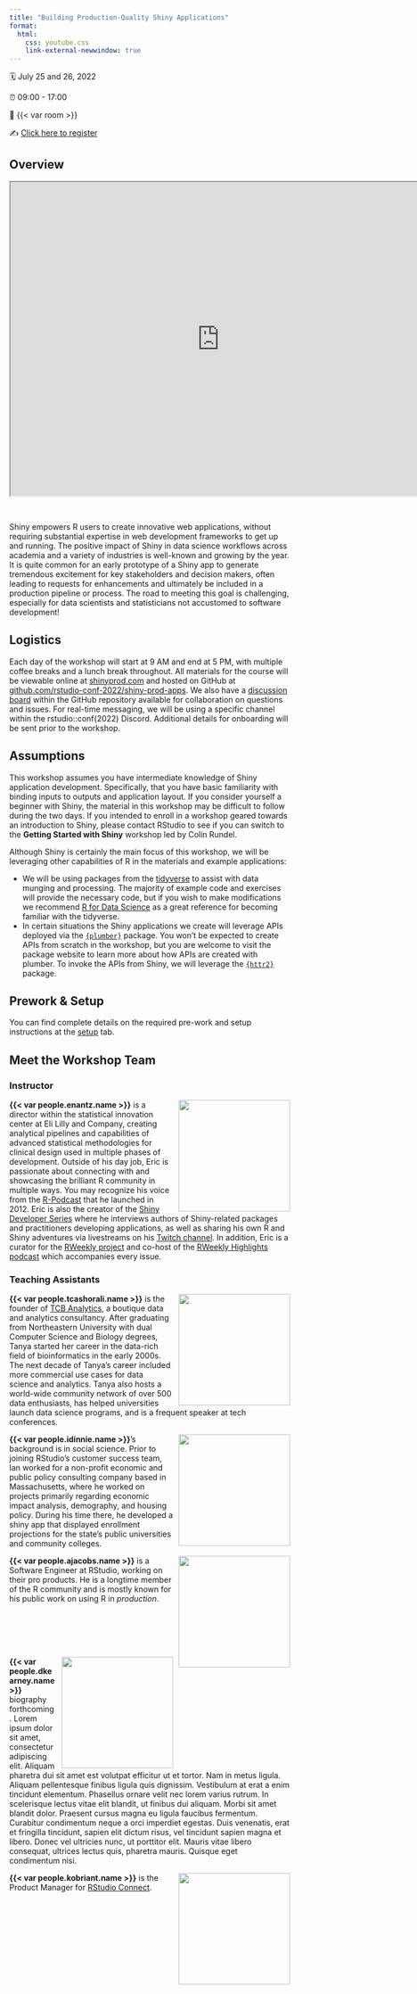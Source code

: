 ```yaml
---
title: "Building Production-Quality Shiny Applications"
format:
  html:
    css: youtube.css
    link-external-newwindow: true
---
```



🗓️ July 25 and 26, 2022

⏰ 09:00 - 17:00

🏨 {{< var room >}}

✍️ [Click here to register](https://www.rstudio.com/conference/2022/workshops/shiny-prod-apps/)

## Overview 

```{=html}
<div class="embed-youtube">
    <iframe src="https://www.youtube.com/embed/5T2sn8tolNo" width="750" height="563"></iframe>
</div>
```

<br />


Shiny empowers R users to create innovative web applications, without requiring substantial expertise in web development frameworks to get up and running. The positive impact of Shiny in data science workflows across academia and a variety of industries is well-known and growing by the year. It is quite common for an early prototype of a Shiny app to generate tremendous excitement for key stakeholders and decision makers, often leading to requests for enhancements and ultimately be included in a production pipeline or process. The road to meeting this goal is challenging, especially for data scientists and statisticians not accustomed to software development!

## Logistics

Each day of the workshop will start at 9 AM and end at 5 PM, with multiple coffee breaks and a lunch break throughout. All materials for the course will be viewable online at [shinyprod.com](https://shinyprod.com) and hosted on GitHub at [github.com/rstudio-conf-2022/shiny-prod-apps](https://github.com/rstudio-conf-2022/shiny-prod-apps). We also have a [discussion board](https://github.com/rstudio-conf-2022/shiny-prod-apps/discussions) within the GitHub repository available for collaboration on questions and issues. For real-time messaging, we will be using a specific channel within the rstudio::conf(2022) Discord. Additional details for onboarding will be sent prior to the workshop.

## Assumptions

This workshop assumes you have intermediate knowledge of Shiny application development. Specifically, that you have basic familiarity with binding inputs to outputs and application layout. If you consider yourself a beginner with Shiny, the material in this workshop may be difficult to follow during the two days. If you intended to enroll in a  workshop geared towards an introduction to Shiny, please contact RStudio to see if you can switch to the **Getting Started with Shiny** workshop led by Colin Rundel. 

Although Shiny is certainly the main focus of this workshop, we will be leveraging other capabilities of R in the materials and example applications:

* We will be using packages from the [tidyverse](https://www.tidyverse.org/) to assist with data munging and processing. The majority of example code and exercises will provide the necessary code, but if you wish to make modifications we recommend [R for Data Science](https://r4ds.had.co.nz/) as a great reference for becoming familiar with the tidyverse.
* In certain situations the Shiny applications we create will leverage APIs deployed via the [`{plumber}`](https://www.rplumber.io/) package. You won't be expected to create APIs from scratch in the workshop, but you are welcome to visit the package website to learn more about how APIs are created with plumber. To invoke the APIs from Shiny, we will leverage the [`{httr2}`](https://httr2.r-lib.org/) package.

## Prework & Setup

You can find complete details on the required pre-work and setup instructions at the [setup](setup.qmd) tab. 

## Meet the Workshop Team

### Instructor 

![](materials/d1-01-welcome/assets/img/people/enantz.jpg){style="float:right;padding: 0 0 0 10px;" fig-alt="{{< var people.enantz.name >}}" width="200"}
**{{< var people.enantz.name >}}** is a director within the statistical innovation center at Eli Lilly and Company, creating analytical pipelines and capabilities of advanced statistical methodologies for clinical design used in multiple phases of development. Outside of his day job, Eric is passionate about connecting with and showcasing the brilliant R community in multiple ways. You may recognize his voice from the [R-Podcast](https://r-podcast.org) that he launched in 2012. Eric is also the creator of the [Shiny Developer Series](https://shinydevseries.com) where he interviews authors of Shiny-related packages and practitioners developing applications, as well as sharing his own R and Shiny adventures via livestreams on his [Twitch channel](https://twitch.tv/rpodcast). In addition, Eric is a curator for the [RWeekly project](https://rweekly.org) and co-host of the [RWeekly Highlights podcast](https://rweekly.fireside.fm) which accompanies every issue.

### Teaching Assistants

![](materials/d1-01-welcome/assets/img/people/tcashorali.png){style="float:right;padding: 0 0 0 10px;" fig-alt="{{< var people.tcashorali.name >}}" width="200"}

**{{< var people.tcashorali.name >}}** is the founder of [TCB Analytics](https://tcbanalytics.com), a boutique data and analytics consultancy. After graduating from Northeastern University with dual Computer Science and Biology degrees, Tanya started her career in the data-rich field of bioinformatics in the early 2000s. The next decade of Tanya’s career included more commercial use cases for data science and analytics. Tanya also hosts a world-wide community network of over 500 data enthusiasts, has helped universities launch data science programs, and is a frequent speaker at tech conferences.

![](materials/d1-01-welcome/assets/img/people/idinnie.jpeg){style="float:right;padding: 0 0 0 10px;" fig-alt="{{< var people.idinnie.name >}}" width="200"}

**{{< var people.idinnie.name >}}**'s background is in social science. Prior to joining RStudio's customer success team, Ian worked for a non-profit economic and public policy consulting company based in Massachusetts, where he worked on projects primarily regarding economic impact analysis, demography, and housing policy. During his time there, he developed a shiny app that displayed enrollment projections for the state's public universities and community colleges.

![](materials/d1-01-welcome/assets/img/people/ajacobs.jpg){style="float:right;padding: 0 0 0 10px;" fig-alt="{{< var people.ajacobs.name >}}" width="200"}

**{{< var people.ajacobs.name >}}** is a Software Engineer at RStudio, working on their pro products. He is a longtime member of the R community and is mostly known for his public work on using R in *production*.

<br>
<br>
<br>
<br>

![](materials/d1-01-welcome/assets/img/people/dkearney.jpeg){style="float:right;padding: 0 0 0 10px;" fig-alt="{{< var people.dkearney.name >}}" width="200"}

**{{< var people.dkearney.name >}}** biography forthcoming. Lorem ipsum dolor sit amet, consectetur adipiscing elit. Aliquam pharetra dui sit amet est volutpat efficitur ut et tortor. Nam in metus ligula. Aliquam pellentesque finibus ligula quis dignissim. Vestibulum at erat a enim tincidunt elementum. Phasellus ornare velit nec lorem varius rutrum. In scelerisque lectus vitae elit blandit, ut finibus dui aliquam. Morbi sit amet blandit dolor. Praesent cursus magna eu ligula faucibus fermentum. Curabitur condimentum neque a orci imperdiet egestas. Duis venenatis, erat et fringilla tincidunt, sapien elit dictum risus, vel tincidunt sapien magna et libero. Donec vel ultricies nunc, ut porttitor elit. Mauris vitae libero consequat, ultrices lectus quis, pharetra mauris. Quisque eget condimentum nisi. 

![](materials/d1-01-welcome/assets/img/people/kobriant.jpeg){style="float:right;padding: 0 0 0 10px;" fig-alt="{{< var people.kobriant.name >}}" width="200"}

**{{< var people.kobriant.name >}}** is the Product Manager for [RStudio Connect](https://www.rstudio.com/products/connect/).


